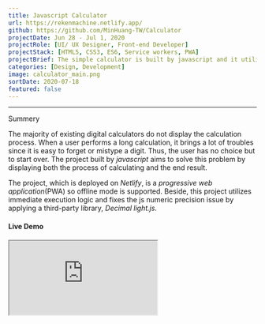 ```yaml
---
title: Javascript Calculator
url: https://rekenmachine.netlify.app/
github: https://github.com/MinHuang-TW/Calculator
projectDate: Jun 28 - Jul 1, 2020
projectRole: [UI/ UX Designer, Front-end Developer]
projectStack: [HTML5, CSS3, ES6, Service workers, PWA]
projectBrief: The simple calculator is built by javascript and it utilizes immediate execution logic. Offline mode is also supported since this project is a progressive web application(PWA).
categories: [Design, Development]
image: calculator_main.png
sortDate: 2020-07-18
featured: false
---
```


---

<div class='iframe-container'>
<div>
<TitleAnchored top={0}>Summery</TitleAnchored>

The majority of existing digital calculators do not display the calculation process. When a user performs a long calculation, it brings a lot of troubles since it is easy to forget or mistype a digit. Thus, the user has no choice but to start over. The project built by _javascript_ aims to solve this problem by displaying both the process of calculating and the end result.

The project, which is deployed on _Netlify_, is a _progressive web application_(PWA) so offline mode is supported. Beside, this project utilizes immediate execution logic and fixes the js numeric precision issue by applying a third-party library, _Decimal light.js_.

<h4>
  Live Demo <BsArrowRight />
</h4>
</div>

<iframe
  class="calculator"
  name="js calculator"
  src="https://rekenmachine.netlify.app/"
/>
</div>

---

<TitleAnchored>Design Goal</TitleAnchored>

- Display each calculation step until the calculation is done
- Clear visual hierarchy between calculating digits and the end result
- Smooth pressing interaction with salient user feedback
- _Responsive web design_(RWD) across mobile devices(e.g. mobile phone, tablet)

<TitleAnchored>User Interface Design</TitleAnchored>

The user interface of the calculator was designed based on the core of _Neumorphism_, which became a popular visual design trend that blends techniques from skeuomorphism, realism, and flat design in late 2019. One of the advantages of neumorphic button is the salient user feedback while the button is active or inactive.

<div class='figure-container'>

![Design system of user interface](./calculator_designSystem.png)

</div>
<div class='figure-container'>

![Contextual rendering of cross-platform design](./calculator_render.png)

</div>

<TitleAnchored>Web Development</TitleAnchored>

The project was developed in _javascript_ while the animation was created with _CSS_. Besides, _Service Workers_ was utilized to turn this project into a _progressive web application_(PWA) and make it work offline. At the end, the project was deployed on _Netlify_.

In javascript, there are numeric precision issues, which would be problematic for a calculation project. Therefore, _Decimal light.js_ is used to not only fix the problem but also perform the operation instead of _eval()_, which is a dangerous function and exposes users to high security risks according to <a href="https://developer.mozilla.org/en-US/docs/Web/JavaScript/Reference/Global_Objects/eval#:~:text=eval()%20is%20a%20dangerous,permissions%20of%20your%20webpage%20%2F%20extension" target="_blank" rel="noopener noreferrer">**MDN**</a>.

<TitleAnchored>Future Development</TitleAnchored>

Currently, the calculator offers only the basic arithmetic. It is possible to upgrade the existing calculator to a scientific one by adding more advanced arithmetic like the factorial function, trigonometric functions and so on.
